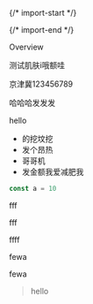 
{/* import-start */}
  
{/* import-end */}
   
<STitle>
Overview
</STitle>

测试肌肤i哦额哇

京津冀123456789

哈哈哈发发发

hello

* 的挖坟挖
* 发个昂热
* 哥哥机
* 发金额我爱减肥我

<SCodeBlockTab>

<SCodeBlock language="js" focus="" filename="Universal" tabid="0">

```js
const a = 10
```
</SCodeBlock>

</SCodeBlockTab>

<SImage width="192px" height="192px" src="https://zego-to-spreading.oss-ap-southeast-1.aliyuncs.com/4afe04090eb51d5cb9fa28eb44e20383/workspace48/android-chrome-192x192.png" alt="android-chrome-192x192.png" title="null" caption="fewafewa">
</SImage>

<SVideo className="s-video-wrapper" src="https://www.youtube.com/watch?v=-U48AAZo_Cw" width="100%" height="100%" type="youtube" > 
</SVideo>

<STable colgroup="200,200,200" width="600">
<STableRow>
<STableHeader colspan="1" rowspan="1" colwidth="200" >

fff

</STableHeader>
<STableHeader colspan="1" rowspan="1" colwidth="200" >

fff

</STableHeader>
<STableHeader colspan="1" rowspan="1" colwidth="200" >

ffff

</STableHeader>
</STableRow>

<STableRow>
<STableCell colspan="1" rowspan="1" colwidth="200" >

fewa

</STableCell>
<STableCell colspan="1" rowspan="1" colwidth="200" >


</STableCell>
<STableCell colspan="1" rowspan="1" colwidth="200" >


</STableCell>
</STableRow>

<STableRow>
<STableCell colspan="1" rowspan="1" colwidth="200" >

fewa

</STableCell>
<STableCell colspan="1" rowspan="1" colwidth="200" >


</STableCell>
<STableCell colspan="1" rowspan="1" colwidth="200" >


</STableCell>
</STableRow>

</STable>

> hello
